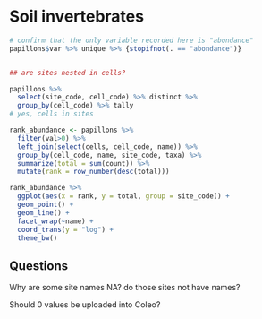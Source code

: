 # Soil invertebrates


```r
# confirm that the only variable recorded here is "abondance"
papillons$var %>% unique %>% {stopifnot(. == "abondance")}


## are sites nested in cells? 

papillons %>% 
  select(site_code, cell_code) %>% distinct %>% 
  group_by(cell_code) %>% tally
# yes, cells in sites 
```

```r

rank_abundance <- papillons %>% 
  filter(val>0) %>% 
  left_join(select(cells, cell_code, name)) %>% 
  group_by(cell_code, name, site_code, taxa) %>%  
  summarize(total = sum(count)) %>% 
  mutate(rank = row_number(desc(total)))
```

```r
rank_abundance %>% 
  ggplot(aes(x = rank, y = total, group = site_code)) + 
  geom_point() + 
  geom_line() + 
  facet_wrap(~name) + 
  coord_trans(y = "log") + 
  theme_bw()
```

## Questions

Why are some site names NA? do those sites not have names? 

Should 0 values be uploaded into Coleo?